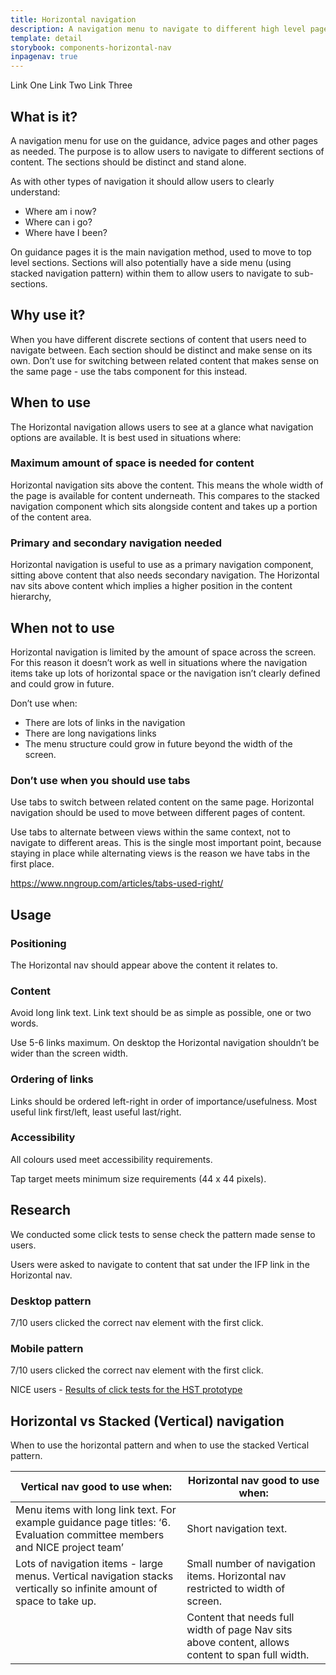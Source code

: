 ```yaml
---
title: Horizontal navigation
description: A navigation menu to navigate to different high level pages or sections
template: detail
storybook: components-horizontal-nav
inpagenav: true
---
```



<HorizontalNav className="panel">
	<HorizontalNavLink destination="#">
		Link One
	</HorizontalNavLink>
	<HorizontalNavLink destination="#" isCurrent={true}>
		Link Two
	</HorizontalNavLink>
	<HorizontalNavLink destination="#">
		Link Three
	</HorizontalNavLink>
</HorizontalNav>

## What is it?

A navigation menu for use on the guidance, advice pages and other pages as needed. The purpose is to allow users to navigate to different sections of content. The sections should be distinct and stand alone.

As with other types of navigation it should allow users to clearly understand:

- Where am i now?
- Where can i go?
- Where have I been?

On guidance pages it is the main navigation method, used to move to top level sections. Sections will also potentially have a side menu (using stacked navigation pattern) within them to allow users to navigate to sub-sections.

## Why use it?

When you have different discrete sections of content that users need to navigate between. Each section should be distinct and make sense on its own. Don’t use for switching between related content that makes sense on the same page - use the tabs component for this instead.

## When to use

The Horizontal navigation allows users to see at a glance what navigation options are available. It is best used in situations where:

### Maximum amount of space is needed for content

Horizontal navigation sits above the content. This means the whole width of the page is available for content underneath. This compares to the stacked navigation component which sits alongside content and takes up a portion of the content area.

### Primary and secondary navigation needed

Horizontal navigation is useful to use as a primary navigation component, sitting above content that also needs secondary navigation. The Horizontal nav sits above content which implies a higher position in the content hierarchy,

## When not to use

Horizontal navigation is limited by the amount of space across the screen. For this reason it doesn’t work as well in situations where the navigation items take up lots of horizontal space or the navigation isn’t clearly defined and could grow in future.

Don’t use when:

- There are lots of links in the navigation
- There are long navigations links
- The menu structure could grow in future beyond the width of the screen.

### Don’t use when you should use tabs

Use tabs to switch between related content on the same page. Horizontal navigation should be used to move between different pages of content.

Use tabs to alternate between views within the same context, not to navigate to different areas. This is the single most important point, because staying in place while alternating views is the reason we have tabs in the first place.

https://www.nngroup.com/articles/tabs-used-right/

## Usage

### Positioning

The Horizontal nav should appear above the content it relates to.

### Content

Avoid long link text. Link text should be as simple as possible, one or two words.

Use 5-6 links maximum. On desktop the Horizontal navigation shouldn’t be wider than the screen width.

### Ordering of links

Links should be ordered left-right in order of importance/usefulness. Most useful link first/left, least useful last/right.

### Accessibility

All colours used meet accessibility requirements.

Tap target meets minimum size requirements (44 x 44 pixels).

## Research

We conducted some click tests to sense check the pattern made sense to users.

Users were asked to navigate to content that sat under the IFP link in the Horizontal nav.

### Desktop pattern

7/10 users clicked the correct nav element with the first click.

### Mobile pattern

7/10 users clicked the correct nav element with the first click.

NICE users - [Results of click tests for the HST prototype](https://nicedigital.atlassian.net/wiki/spaces/OI/pages/1907687610/Click+tests+of+HST+prototype#Test-2---Navigate-to-IFP)


## Horizontal vs Stacked (Vertical) navigation

When to use the horizontal pattern and when to use the stacked Vertical pattern.

| Vertical nav good to use when:                                                                                            | Horizontal nav good to use when:                                                                 |
|---------------------------------------------------------------------------------------------------------------------------|--------------------------------------------------------------------------------------------------|
| Menu items with long link text. For example guidance page titles: ‘6. Evaluation committee members and NICE project team’ | Short navigation text.                                                                           |
| Lots of navigation items - large menus.  Vertical navigation stacks vertically so infinite amount of space to take up.    | Small number of navigation items. Horizontal nav restricted to width of screen.                  |
|                                                                                                                           | Content that needs full width of page Nav sits above content, allows content to span full width. |
